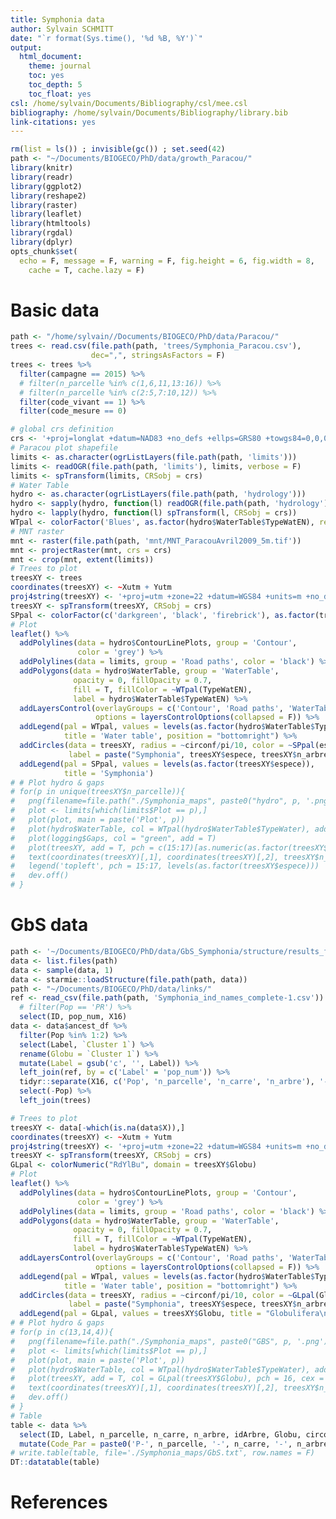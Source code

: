 ```yaml
---
title: Symphonia data
author: Sylvain SCHMITT
date: "`r format(Sys.time(), '%d %B, %Y')`"
output:
  html_document:
    theme: journal
    toc: yes
    toc_depth: 5
    toc_float: yes
csl: /home/sylvain/Documents/Bibliography/csl/mee.csl
bibliography: /home/sylvain/Documents/Bibliography/library.bib
link-citations: yes
---
```


```r
rm(list = ls()) ; invisible(gc()) ; set.seed(42)
path <- "~/Documents/BIOGECO/PhD/data/growth_Paracou/"
library(knitr)
library(readr)
library(ggplot2)
library(reshape2)
library(raster)
library(leaflet)
library(htmltools)
library(rgdal)
library(dplyr)
opts_chunk$set(
  echo = F, message = F, warning = F, fig.height = 6, fig.width = 8,
    cache = T, cache.lazy = F)
```

# Basic data

```r
path <- "/home/sylvain//Documents/BIOGECO/PhD/data/Paracou/"
trees <- read.csv(file.path(path, 'trees/Symphonia_Paracou.csv'),
                  dec=",", stringsAsFactors = F)
trees <- trees %>% 
  filter(campagne == 2015) %>% 
  # filter(n_parcelle %in% c(1,6,11,13:16)) %>%
  # filter(n_parcelle %in% c(2:5,7:10,12)) %>%
  filter(code_vivant == 1) %>% 
  filter(code_mesure == 0)
```

```r
# global crs definition
crs <- '+proj=longlat +datum=NAD83 +no_defs +ellps=GRS80 +towgs84=0,0,0'
# Paracou plot shapefile
limits <- as.character(ogrListLayers(file.path(path, 'limits')))
limits <- readOGR(file.path(path, 'limits'), limits, verbose = F)
limits <- spTransform(limits, CRSobj = crs)
# Water Table
hydro <- as.character(ogrListLayers(file.path(path, 'hydrology')))
hydro <- sapply(hydro, function(l) readOGR(file.path(path, 'hydrology'), l, verbose = F))
hydro <- lapply(hydro, function(l) spTransform(l, CRSobj = crs))
WTpal <- colorFactor('Blues', as.factor(hydro$WaterTable$TypeWatEN), reverse = T)
# MNT raster
mnt <- raster(file.path(path, 'mnt/MNT_ParacouAvril2009_5m.tif'))
mnt <- projectRaster(mnt, crs = crs)
mnt <- crop(mnt, extent(limits))
# Trees to plot
treesXY <- trees
coordinates(treesXY) <- ~Xutm + Yutm
proj4string(treesXY) <- '+proj=utm +zone=22 +datum=WGS84 +units=m +no_defs +ellps=WGS84 +towgs84=0,0,0'
treesXY <- spTransform(treesXY, CRSobj = crs)
SPpal <- colorFactor(c('darkgreen', 'black', 'firebrick'), as.factor(treesXY$espece))
# Plot
leaflet() %>%
  addPolylines(data = hydro$ContourLinePlots, group = 'Contour', 
               color = 'grey') %>%
  addPolylines(data = limits, group = 'Road paths', color = 'black') %>%
  addPolygons(data = hydro$WaterTable, group = 'WaterTable',
              opacity = 0, fillOpacity = 0.7,
              fill = T, fillColor = ~WTpal(TypeWatEN),
              label = hydro$WaterTable$TypeWatEN) %>%
  addLayersControl(overlayGroups = c('Contour', 'Road paths', 'WaterTable'),
                   options = layersControlOptions(collapsed = F)) %>% 
  addLegend(pal = WTpal, values = levels(as.factor(hydro$WaterTable$TypeWatEN)), 
            title = 'Water table', position = "bottomright") %>% 
  addCircles(data = treesXY, radius = ~circonf/pi/10, color = ~SPpal(espece),
             label = paste("Symphonia", treesXY$espece, treesXY$n_arbre)) %>% 
  addLegend(pal = SPpal, values = levels(as.factor(treesXY$espece)), 
            title = 'Symphonia') 
# # Plot hydro & gaps
# for(p in unique(treesXY$n_parcelle)){
#   png(filename=file.path("./Symphonia_maps", paste0("hydro", p, '.png')), width = 1920, height = 1080)
#   plot <- limits[which(limits$Plot == p),]
#   plot(plot, main = paste('Plot', p))
#   plot(hydro$WaterTable, col = WTpal(hydro$WaterTable$TypeWater), add = T)
#   plot(logging$Gaps, col = "green", add = T)
#   plot(treesXY, add = T, pch = c(15:17)[as.numeric(as.factor(treesXY$espece))])
#   text(coordinates(treesXY)[,1], coordinates(treesXY)[,2], treesXY$n_arbre, pos = 3)
#   legend('topleft', pch = 15:17, levels(as.factor(treesXY$espece)))
#   dev.off() 
# }
```

# GbS data

```r
path <- '~/Documents/BIOGECO/PhD/data/GbS_Symphonia/structure/results_f/k2/'
data <- list.files(path)
data <- sample(data, 1)
data <- starmie::loadStructure(file.path(path, data))
path <- "~/Documents/BIOGECO/PhD/data/links/"
ref <- read_csv(file.path(path, 'Symphonia_ind_names_complete-1.csv')) %>% 
  # filter(Pop == 'PR') %>% 
  select(ID, pop_num, X16)
data <- data$ancest_df %>% 
  filter(Pop %in% 1:2) %>% 
  select(Label, `Cluster 1`) %>% 
  rename(Globu = `Cluster 1`) %>% 
  mutate(Label = gsub('c', '', Label)) %>% 
  left_join(ref, by = c('Label' = 'pop_num')) %>% 
  tidyr::separate(X16, c('Pop', 'n_parcelle', 'n_carre', 'n_arbre'), '-', convert = T) %>% 
  select(-Pop) %>% 
  left_join(trees)
```

```r
# Trees to plot
treesXY <- data[-which(is.na(data$X)),]
coordinates(treesXY) <- ~Xutm + Yutm
proj4string(treesXY) <- '+proj=utm +zone=22 +datum=WGS84 +units=m +no_defs +ellps=WGS84 +towgs84=0,0,0'
treesXY <- spTransform(treesXY, CRSobj = crs)
GLpal <- colorNumeric("RdYlBu", domain = treesXY$Globu)
# Plot
leaflet() %>%
  addPolylines(data = hydro$ContourLinePlots, group = 'Contour', 
               color = 'grey') %>%
  addPolylines(data = limits, group = 'Road paths', color = 'black') %>%
  addPolygons(data = hydro$WaterTable, group = 'WaterTable',
              opacity = 0, fillOpacity = 0.7,
              fill = T, fillColor = ~WTpal(TypeWatEN),
              label = hydro$WaterTable$TypeWatEN) %>%
  addLayersControl(overlayGroups = c('Contour', 'Road paths', 'WaterTable'),
                   options = layersControlOptions(collapsed = F)) %>% 
  addLegend(pal = WTpal, values = levels(as.factor(hydro$WaterTable$TypeWatEn)), 
            title = 'Water table', position = "bottomright") %>% 
  addCircles(data = treesXY, radius = ~circonf/pi/10, color = ~GLpal(Globu),
             label = paste("Symphonia", treesXY$espece, treesXY$n_arbre)) %>% 
  addLegend(pal = GLpal, values = treesXY$Globu, title = "Globulifera\nGene\nPool") 
# # Plot hydro & gaps
# for(p in c(13,14,4)){
#   png(filename=file.path("./Symphonia_maps", paste0("GBS", p, '.png')), width = 1920, height = 1080)
#   plot <- limits[which(limits$Plot == p),]
#   plot(plot, main = paste('Plot', p))
#   plot(hydro$WaterTable, col = WTpal(hydro$WaterTable$TypeWater), add = T)
#   plot(treesXY, add = T, col = GLpal(treesXY$Globu), pch = 16, cex = 3)
#   text(coordinates(treesXY)[,1], coordinates(treesXY)[,2], treesXY$n_arbre, pos = 3)
#   dev.off() 
# }
# Table
table <- data %>%
  select(ID, Label, n_parcelle, n_carre, n_arbre, idArbre, Globu, circonf, Xutm, Yutm) %>%
  mutate(Code_Par = paste0('P-', n_parcelle, '-', n_carre, '-', n_arbre))
# write.table(table, file='./Symphonia_maps/GbS.txt', row.names = F)
DT::datatable(table)
```

# References
